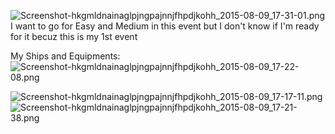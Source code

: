 [[File:Screenshot-hkgmldnainaglpjngpajnnjfhpdjkohh_2015-08-09_17-31-01.png|thumb]]I want to go for Easy and Medium in this event but I don't know if I'm ready for it becuz this is my 1st event

My Ships and Equipments:[[File:Screenshot-hkgmldnainaglpjngpajnnjfhpdjkohh_2015-08-09_17-22-08.png|thumb]]

[[File:Screenshot-hkgmldnainaglpjngpajnnjfhpdjkohh_2015-08-09_17-17-11.png|thumb]][[File:Screenshot-hkgmldnainaglpjngpajnnjfhpdjkohh_2015-08-09_17-21-38.png|thumb]]<ac_metadata title="Last day before the event check"> </ac_metadata>